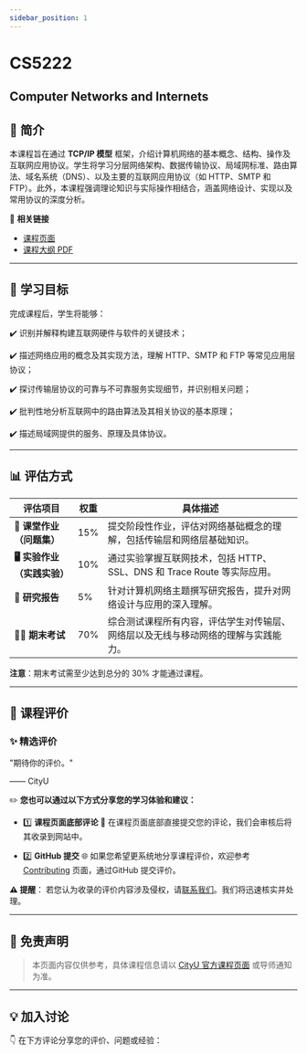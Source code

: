 ```yaml
---
sidebar_position: 1
---
```


# CS5222
## Computer Networks and Internets

## **📘 简介**
本课程旨在通过 **TCP/IP 模型** 框架，介绍计算机网络的基本概念、结构、操作及互联网应用协议。学生将学习分层网络架构、数据传输协议、局域网标准、路由算法、域名系统（DNS）、以及主要的互联网应用协议（如 HTTP、SMTP 和 FTP）。此外，本课程强调理论知识与实际操作相结合，涵盖网络设计、实现以及常用协议的深度分析。

🔗 **相关链接**
- [课程页面](https://www.cityu.edu.hk/catalogue/pg/202425/course/CS5222.htm)
- [课程大纲 PDF](https://www.cityu.edu.hk/catalogue/pg/202425/course/CS5222.pdf)

---

## **🎯 学习目标**

完成课程后，学生将能够：

✔️ 识别并解释构建互联网硬件与软件的关键技术；

✔️ 描述网络应用的概念及其实现方法，理解 HTTP、SMTP 和 FTP 等常见应用层协议；

✔️ 探讨传输层协议的可靠与不可靠服务实现细节，并识别相关问题；

✔️ 批判性地分析互联网中的路由算法及其相关协议的基本原理；

✔️ 描述局域网提供的服务、原理及具体协议。

---

## **📊 评估方式**

| **评估项目**                   | **权重** | **具体描述**                                                                                       |
|-------------------------------|---------|---------------------------------------------------------------------------------------------------|
| **📝 课堂作业（问题集）**        | 15%     | 提交阶段性作业，评估对网络基础概念的理解，包括传输层和网络层基础知识。                              |
| **🖥️ 实验作业（实践实验）**      | 10%     | 通过实验掌握互联网技术，包括 HTTP、SSL、DNS 和 Trace Route 等实际应用。                             |
| **📄 研究报告**                | 5%      | 针对计算机网络主题撰写研究报告，提升对网络设计与应用的深入理解。                                     |
| **🧑‍💻 期末考试**               | 70%     | 综合测试课程所有内容，评估学生对传输层、网络层以及无线与移动网络的理解与实践能力。                  |

**注意**：期末考试需至少达到总分的 30% 才能通过课程。

---

## **💬 课程评价**

### ✨ **精选评价**
<div className={commentStyles.commentBox}>
    <p className={commentStyles.commentText}>
        "期待你的评价。"
    </p>
    <p className={commentStyles.commentAuthor}>—— CityU</p>
</div>

✏️ **您也可以通过以下方式分享您的学习体验和建议：**

- 1️⃣ **课程页面底部评论**
💬 在课程页面底部直接提交您的评论，我们会审核后将其收录到网站中。

- 2️⃣ **GitHub 提交**
🌐 如果您希望更系统地分享课程评价，欢迎参考 [Contributing](https://penjc.github.io/cityU-navigator/contributing) 页面，通过GitHub 提交评价。

**⚠️ 提醒**：
若您认为收录的评价内容涉及侵权，请[联系我们](https://github.com/penjc/cityU-navigator/issues)。我们将迅速核实并处理。

---

## **📌 免责声明**

> 本页面内容仅供参考，具体课程信息请以 [CityU 官方课程页面](https://www.cityu.edu.hk/catalogue/pg/202425/course/CS5222.htm) 或导师通知为准。

---

## **💡 加入讨论**

👇 在下方评论分享您的评价、问题或经验：
<Utterances />